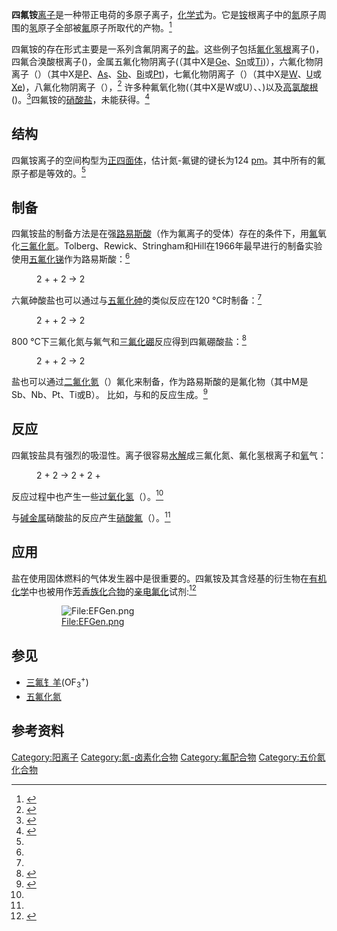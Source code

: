 {{Chembox
| Name = 
| NameEn = 
| ImageFile = Tetrafluoroammonium ion.png
| ImageSize = 110px
| Section1 = {{Chembox Identifiers
|   CASNo = 30494-78-1
|   CASNo_Ref = {{cascite|correct|CAS}}
}}
}}

'''四氟铵'''[[离子|离子]]是一种带正电荷的多原子离子，[[化学式|化学式]]为{{chem|NF|4|+}}。它是[[铵|铵]]根离子中的[[氮|氮]]原子周围的[[氢|氢]]原子全部被[[氟|氟]]原子所取代的产物。<ref>{{cite journal | last=Nikitin | first=Igor V | last2=Rosolovskii | first2=V Ya | title=Tetrafluoroammonium Salts | journal=Russian Chemical Reviews | publisher=Turpion-Moscow Limited | volume=54 | issue=5 | date=1985-05-31 | issn=0036-021X | doi=10.1070/rc1985v054n05abeh003068 | pages=426–436}}</ref>

四氟铵的存在形式主要是一系列含氟阴离子的[[盐|盐]]。这些例子包括[[氟化氢根|氟化氢根]]离子({{chem|HF|2|-}})，四氟合溴酸根离子({{chem|BrF|4|-}})，金属五氟化物阴离子({{chem|XF|5|-}}（其中X是[[锗|Ge]]、[[锡|Sn]]或[[钛|Ti]])），六氟化物阴离子（{{chem|XF|6|-}}）（其中X是[[磷|P]]、[[砷|As]]、[[锑|Sb]]、[[铋|Bi]]或[[铂|Pt]])，七氟化物阴离子（{{chem|XF|7|-}}）（其中X是[[钨|W]]、[[铀|U]]或[[氙|Xe]])，八氟化物阴离子（{{chem|XeF|8|2-}}），<ref>{{cite journal | last=Christe | first=Karl O. | last2=Wilson | first2=William W. | title=Perfluoroammonium and alkali-metal salts of the heptafluoroxenon(VI) and octafluoroxenon(VI) anions | journal=Inorganic Chemistry | publisher=American Chemical Society (ACS) | volume=21 | issue=12 | year=1982 | issn=0020-1669 | doi=10.1021/ic00142a001 | pages=4113–4117}}</ref> 许多种氟氧化物({{chem|XF|5|O|-}}（其中X是W或U）、{{chem|link=氟磺酸|FSO|3|-}}、{{chem|BrF|4|O|-}})以及[[高氯酸根|高氯酸根]]({{chem|ClO|4|-}})。<ref name="karlchriste">{{cite journal | last=Christe | first=Karl O. | last2=Wilson | first2=William W. | title=Synthesis and characterization of tetrafluoroammonium(1+) tetrafluorobromate(1-) and tetrafluoroammonium(1+) tetrafluorooxobromate(1-) | journal=Inorganic Chemistry | publisher=American Chemical Society (ACS) | volume=25 | issue=11 | year=1986 | issn=0020-1669 | doi=10.1021/ic00231a038 | pages=1904–1906}}</ref>四氟铵的[[硝酸盐|硝酸盐]]{{chem|NF|4|NO|3}}，未能获得。<ref name="hoge">{{cite journal | last=Hoge | first=Berthold | last2=Christe | first2=Karl O | title=On the stability of NF4+NO3− and a new synthesis of fluorine nitrate | journal=Journal of Fluorine Chemistry | publisher=Elsevier BV | volume=110 | issue=2 | year=2001 | issn=0022-1139 | doi=10.1016/s0022-1139(01)00415-8 | pages=87–88}}</ref>

== 结构 ==

四氟铵离子的空间构型为[[正四面体|正四面体]]，估计氮-氟键的键长为124 [[皮米|pm]]。其中所有的氟原子都是等效的。<ref name="sykes1" />

== 制备 ==

四氟铵盐的制备方法是在强[[路易斯酸|路易斯酸]]（作为氟离子的受体）存在的条件下，用[[氟|氟]]氧化[[三氟化氮|三氟化氮]]。Tolberg、Rewick、Stringham和Hill在1966年最早进行的制备实验使用[[五氟化锑|五氟化锑]]作为路易斯酸：<ref name="sykes1" />

:2 {{chem|NF|3}} + {{chem|F|2}} + 2 {{chem|SbF|5}} → 2 {{chem|NF|4|SbF|6}}

六氟砷酸盐也可以通过与[[五氟化砷|五氟化砷]]的类似反应在120 °C时制备：<ref name="sykes1" />

:2 {{chem|NF|3}} + {{chem|F|2}} + 2 {{chem|AsF|5}} → 2 {{chem|NF|4|AsF|6}}

800 °C下三氟化氮与氟气和[[三氟化硼|三氟化硼]]反应得到四氟硼酸盐：<ref>{{cite book
|first1 = Pradyot
|last1 = Patnaik
|title = Handbook of inorganic chemicals
|publisher = McGraw-Hill Professional
|year = 2002
|isbn = 0070494398
}}</ref>

:2 {{chem|NF|3}} + {{chem|F|2}} + 2 {{chem|BF|3}} → 2 {{chem|NF|4|BF|4}}

{{chem|NF|4|+}}盐也可以通过[[二氟化氪|二氟化氪]]（{{chem|KrF|2}}）氟化{{chem|NF|3}}来制备，作为路易斯酸的是氟化物{{chem|MF|''n''}}（其中M是Sb、Nb、Pt、Ti或B）。 比如，{{chem|NF|3}}与{{chem|KrF|2}}和{{chem|TiF|4}}的反应生成{{chem|[NF|4|+|]|2|TiF|6|2-}}。<ref>{{cite book
| title = Advances in Inorganic Chemistry
| url = https://archive.org/details/isbn_0120236451
| author = John H. Holloway
| author2 = Eric G. Hope
| editor = A. G. Sykes
| publisher = Academic Press
| year = 1998
| isbn = 012023646X
| pages = [https://archive.org/details/isbn_0120236451/page/n62 60]–61
}}</ref>

== 反应 ==

四氟铵盐具有强烈的吸湿性。{{chem|NF|4|+}}离子很容易[[水解|水解]]成三氟化氮、氟化氢根离子{{chem|H|2|F|+}}和[[氧|氧]]气：

:2 {{chem|NF|4|+}} + 2 {{chem|H|2|O}} → 2 {{chem|NF|3}} + 2 {{chem|H|2|F|+}} + {{chem|O|2}}

反应过程中也产生一些[[过氧化氢|过氧化氢]]（{{chem|H|2|O|2}}）。<ref name="sykes1" />

{{chem|NF|4|+}}{{chem|SbF|6|-}}与[[碱金属|碱金属]]硝酸盐的反应产生[[硝酸氟|硝酸氟]]（{{chem|FONO|2}}）。<ref name="hoge" />

== 应用 ==
{{chem|NF|4|+}}盐在使用固体燃料的{{chem|NF|3|–F|2}}气体发生器中是很重要的。四氟铵及其含烃基的衍生物在[[有机化学|有机化学]]中也被用作[[芳香族化合物|芳香族化合物]]的[[亲电氟化|亲电氟化]]试剂:<ref name="sykes1">{{cite book
| last1 = Sykes
| first1 = A. G.
| title = Advances in Inorganic Chemistry
| publisher = Academic Press
| year = 1989
| isbn = 0120236338
}}</ref>

:[[File:EFGen.png|File:EFGen.png]]

== 参见 ==
*[[三氟钅羊|三氟钅羊]](OF<sub>3</sub><sup>+</sup>)
* [[五氟化氮|五氟化氮]]

== 参考资料 ==

{{reflist}}

[[Category:阳离子|Category:阳离子]]
[[Category:氮-卤素化合物|Category:氮-卤素化合物]]
[[Category:氟配合物|Category:氟配合物]]
[[Category:五价氮化合物|Category:五价氮化合物]]